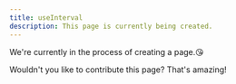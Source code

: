 ```yaml
---
title: useInterval
description: This page is currently being created.
---
```


We're currently in the process of creating a page.😘

Wouldn't you like to contribute this page? That's amazing!
